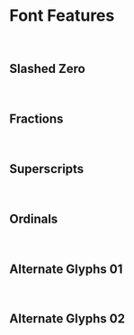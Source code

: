 

<Meta of={Stories} />

# Font Features

<br />

## Slashed Zero

<Canvas of={Stories.SlashedZero} />

<br />

## Fractions

<Canvas of={Stories.Fractions} />

<br />

## Superscripts

<Canvas of={Stories.Superscripts} />

<br />

## Ordinals

<Canvas of={Stories.Ordinals} />

<br />

## Alternate Glyphs 01

<Canvas of={Stories.AlternateGlyphs01} />

<br />

## Alternate Glyphs 02

<Canvas of={Stories.AlternateGlyphs02} />

